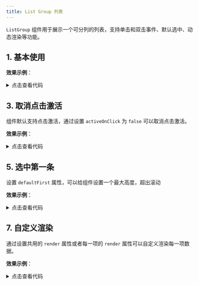 ```yaml
---
title: List Group 列表
---
```




`ListGroup` 组件用于展示一个可分列的列表，支持单击和双击事件、默认选中、动态渲染等功能。

## 1. 基本使用

**效果示例**：

<Card>
<Basic />
<details className="mt-3">
<summary>点击查看代码</summary>
```jsx
import React from "react";
import List from "@site/src/components/web-elements/adou-list";
import { data } from "./data";

interface BasicProps {}

const Basic = ({}: BasicProps) => {
  return (
    <div className="basic-wrapper p-2">
      <List isTree data={data}></List>
    </div>
  );
};

export default Basic;
```
</details>
</Card>

## 2. 分列

* 通过设置 `lineBreak` 为 `true` 组件可以分列显示。
* 分列有三种方法，分别可以通过 `listPerColumn`、`columnMaxHeight` 属性以及 控制 **父容器的高度**  来实现。
* `listPerColumn` 属性优先级最高，当设置 `listPerColumn` 时，其他属性失效。
* `columnMaxHeight` 属性和 **父容器的高度** 优先级次之，通过设置 `itemHeight` 属性配合实现。

**效果示例**：

<Card>
<Split />
<details className="mt-3">
<summary>点击查看代码</summary>
```jsx
import React from "react";
import ListGroup from "@site/src/components/web-elements/adou-list-group";
import { data } from "./data";

interface SplitProps {}

const Split = ({}: SplitProps) => {
  return (
    <div className="split-wrapper">
      <h5 className="mb-2">方式一: 通过 listPerColumn 属性</h5>
      <ListGroup lineBreak listPerColumn={3} data={data}></ListGroup>
      <h5 className="my-2">方式二: 通过 columnMaxHeight 属性</h5>
      <ListGroup lineBreak columnMaxHeight={260} data={data}></ListGroup>
      <h5 className="my-2">方式三: 通过设置 父容器的高度，itemHeight = 60</h5>
      <div style={{ height: "260px" }}>
        <ListGroup lineBreak itemHeight={60} data={data}></ListGroup>
      </div>
    </div>
  );
};

export default Split;

```
</details>
</Card>

## 3. 取消点击激活

组件默认支持点击激活，通过设置 `activeOnClick` 为 `false` 可以取消点击激活。

**效果示例**：

<Card>
<ActiveOnClick />
<details className="mt-3">
<summary>点击查看代码</summary>
```jsx
import React from "react";
import ListGroup from "@site/src/components/web-elements/adou-list-group";
import { data } from "./data";

interface ActiveOnClickProps {}

const ActiveOnClick = ({}: ActiveOnClickProps) => {
  return (
    <div className="active-on-click-wrapper">
      <ListGroup activeOnClick={false} data={data}></ListGroup>
    </div>
  );
};

export default ActiveOnClick;

```
</details>
</Card>

## 4. 最大高度

设置 `maxHeight` 属性，可以给组件设置一个最大高度，超出滚动

**效果示例**：

<Card>
<MaxHeight />
<details className="mt-3">
<summary>点击查看代码</summary>
```jsx
import React from "react";
import ListGroup from "@site/src/components/web-elements/adou-list-group";
import { data } from "./data";

interface MaxHeightProps {}

const MaxHeight = ({}: MaxHeightProps) => {
  return (
    <div className="basic-wrapper">
      <ListGroup maxHeight={"300px"} data={data}></ListGroup>
    </div>
  );
};

export default MaxHeight;

```
</details>
</Card>

## 5. 选中第一条

设置 `defaultFirst` 属性，可以给组件设置一个最大高度，超出滚动

**效果示例**：

<Card>
<DefaultFirst />
<details className="mt-3">
<summary>点击查看代码</summary>
```jsx
import React from "react";
import ListGroup from "@site/src/components/web-elements/adou-list-group";
import { data } from "./data";

interface DefaultFirstProps {}

const DefaultFirst = ({}: DefaultFirstProps) => {
  return (
    <div className="default-first-wrapper">
      <ListGroup defaultFirst data={data}></ListGroup>
    </div>
  );
};

export default DefaultFirst;

```
</details>
</Card>

## 6. 多选

设置 `multiple` 可以开启多选，并且可以通过 `activeList` 设置默认选中项。

**效果示例**：

<Card>
<Multiple />
<details className="mt-3">
<summary>点击查看代码</summary>
```jsx
import React, { useState } from "react";
import ListGroup from "@site/src/components/web-elements/adou-list-group";
import { data } from "./data";

interface MultipleProps {}

const Multiple = ({}: MultipleProps) => {
  const [selectedList, setSelectedList] = useState<any[]>([
    {
      value: "2",
    },
    { value: "4" },
    { value: "6" },
  ]);
  return (
    <div className="multiple-wrapper">
      <ListGroup multiple activeList={selectedList} data={data}></ListGroup>
    </div>
  );
};

export default Multiple;

```
</details>
</Card>

## 7. 自定义渲染

通过设置共用的 `render` 属性或者每一项的 `render` 属性可以自定义渲染每一项数据。

**效果示例**：

<Card>
<Render />
<details className="mt-3">
<summary>点击查看代码</summary>
```jsx
import React from "react";
import ListGroup from "@site/src/components/web-elements/adou-list-group";

interface RenderProps {}

const Render = ({}: RenderProps) => {
  const data = [
    { label: "Item 1", value: "1" },
    {
      label: "Item 2",
      value: "2",
      render: () => (
        <a style={{ textDecoration: "underline", color: "red" }}>666</a>
      ),
    },
    { label: "Item 3", value: "3" },
    { label: "Item 4", value: "4" },
    { label: "Item 5", value: "5" },
    { label: "Item 6", value: "6" },
    { label: "Item 7", value: "7" },
    { label: "Item 8", value: "8" },
    { label: "Item 9", value: "9" },
    { label: "Item 10", value: "10" },
  ];

  return (
    <div className="render-wrapper">
      <ListGroup
        render={(item: any, labelKey: string) => (
          <span className="text-warning">{item[labelKey]}</span>
        )}
        data={data}
      ></ListGroup>
    </div>
  );
};

export default Render;

```
</details>
</Card>

## 属性

| 属性名            | 类型                              | 默认值   | 描述                                                                 |
| ----------------- | --------------------------------- | -------- | -------------------------------------------------------------------- |
| multiple        | `boolean`                             | 无     | 是否开启多选。                                     |
| itemHeight        | `any`                             | `40`     | 每个列表项的高度，用于计算列数。                                     |
| columnMaxHeight   | `any`                             | 无       | 每列的最大高度。                                                     |
| lineBreak         | `boolean`                         | 无       | 是否换行显示。                                                       |
| filesPerColumn    | `number`                          | 无       | 每列展示的文件数量，优先级高于 `columnMaxHeight` 和 `itemHeight`。   |
| columns           | `number`                          | `2`      | 展示的列数。                                                         |
| height            | `any`                             | 无       | 列表的高度。                                                         |
| maxHeight         | `any`                             | 无       | 列表的最大高度。                                                     |
| canActive         | `boolean`                         | `true`   | 是否允许激活状态。                                                   |
| externalClassName | `string`                          | 无       | 外部类名。                                                           |
| noWrap            | `boolean`                         | 无       | 是否不换行。                                                         |
| defaultFirst      | `boolean`                         | `false`  | 是否默认激活第一个列表项。                                           |
| data              | `any[]`                           | 无       | 列表数据。                                                           |
| activeList        | `any`                             | 无       | 当前激活的列表项。                                                   |
| labelKey          | `string`                          | `"label"`| 用于显示标签的键名。                                                 |
| valueKey          | `string`                          | `"value"`| 用于标识值的键名。                                                   |
| type              | `string`                          | `"primary"` | 激活状态的样式类型。                                               |
| onItemClick       | `(item?: any) => void`            | 无       | 列表项点击事件的回调。                                               |
| onItemDoubleClick | `(item?: any) => void`            | 无       | 列表项双击事件的回调。                                               |
| render            | `any`                             | 无       | 自定义渲染函数。                                                     |
